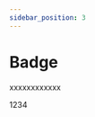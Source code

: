 ```yaml
---
sidebar_position: 3
---
```


# Badge

xxxxxxxxxxxx



<Badge color="red" count={123} title="1" offset={[0,0]} size="small">
  <div
    style={{
      backgroundColor: '#BFBFBF',
      color: '#000000',
      height: '20px',
      width: '100px',
      display: 'flex',
      justifyContent: 'center',
      alignItems: 'center',
    }}>
    1234
  </div>
</Badge>
